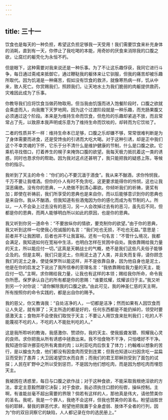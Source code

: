 ```yaml
---
---
---
```

title: 三十一
---

饮食也是每天的一种负担，希望这负担足够我一天受用！我们需要饮食来补充身体的消耗，直到有一天，你停止了我吃喝的本能，用奇妙的厌食来消除我的口腹之欲，让腐烂的躯壳化为永恒不朽。

但是眼下，这种需要对我来说还是一种乐事。为了不让这乐趣俘获，我同它进行斗争，每日通过斋戒来抵御它，通过鞭鞑我的躯体来让它驯服，但我的痛苦却被乐趣所取代。因为饥渴是一种痛苦，假如没有饮食的救济，就像寒热病一样，饥从中来，致人死亡。你赏赐我们，照顾我们，让天地水土为我们脆弱的肉躯提供救药，灾难因此成为了乐事。

你教导我们应将饮食当做药物取用。但当我由饥饿而进入饱餐阶段时，口腹之欲就会乘虚而入，向我撒下天罗地网，因为这个过渡阶段就是一种乐趣，而充肠果腹又必须通过这个阶段。本来是为维持生命而饮食，但危险的乐趣却紧追不放，而且常常占了先，以致原本我声明或乐意为了维持生命而饮啖的，却转而为它饮啖了。

二者的性质并不一样：维持生命本已足够，口腹之乐却嫌不够，常常很难判断是为了身体需要而进食，还是受馋虫的引诱而大吃大喝。对于这种引诱，却是正中我们这个不幸灵魂的下怀，它乐于分不清什么是维护健康的节制，什么是口腹之欲。它乘机寻找借口，打着养生的幌子来掩饰口腹的欲望。我每天极力抵抗着这一类的诱惑，同时也恳求你的帮助。因为我对这点还甚明了，我只能把我的疑惑上陈，等候你的指示。

我听到了天主的命令：“你们的心不要沉湎于酒食”。我从来不酗酒，求你怜悯我，千万不要让我嗜酒。但你的仆人有时不免贪吃，这更要求能得你的怜悯，这也让我深恶痛绝。没有你的恩典，一人绝做不到清心寡欲。你倾听我们的祈祷，褒奖有加；即使在祈祷前，我们所享受的恩典也是来自你，而以后能够意识到你的恩典也是来自你。我从不酗酒，但我知道有些酒鬼因为你的感化而成为有节制的人。所以，一人不会染上过去没有的恶习，另一人会改掉过去有的恶习，虽先后不同，但都是你的恩典，而两人能够明白所以如此的原因，也是你的恩典。

我又听到你另一道命令：“不要放纵你的情欲，要克制你的欲望。”由于你的恩典，我又听到这样一句使我心悦诚服的名言：“我们吃也无损，不吃也无益。”意思是：前者并不让我困顿，后者也并不让我富裕。还有一句名言：“不管什么境况，我都会满足，我知道如何在宽裕中生活，也明白怎样在贫困中自处。我依靠赐给我力量的天主，所以能应付一切。”这真是天朝战士的气概，绝不是我们这些凡夫俗子能够企及的。但是主啊，我们只是泥土，你用泥土造了人类，并且失而复得，请你顾念我们的泥土之身。使徒保罗所以能这样，并不是依靠自身，因为他自身也是泥土，他是在你的启发之下说出了我所信奉的至理名言：“我依靠赐给我力量的天主，能应付一切。”主啊，求你赐给我力量，让我也有这样的本领；赐给我你所命，命令我你所愿。保罗承认自己的所有都是你的恩赐：“谁要炫耀，炫耀该归于主。”我又听到另一个对你说：“请你解除我的口腹之欲。”由此可见，我的神圣仁慈的天主啊，所有按照你的命令实践的，都是出自你的赐予。

我的慈父，你又教诲我：“自处洁净的人，一切都是洁净；然而如果有人因饮食而让人失足，就有罪了；天主所造的都是好的，任何东西都是不能扔掉的，领受时要感激天主；食物并不会使我们取悦于天主；不要让人用饮食来批判我们；吃的人不能蔑视不吃的人，不吃的人不能批判吃的人。”

这是我所聆听的教诲，我感激你、赞颂你，我的天主、使我振聋发聩、照耀我心灵的良师。求你把我从所有诱惑中拯救出来。我不怕食物不干净，只怕嗜好不干净。我知道你容许挪亚吃所有禽兽的肉；以利亚吃肉后恢复了体力；约翰难以想象的苦行，是以蝗虫为食，他们都没有因食肉而受到连累；但我也知道以扫因贪吃一盆扁豆而受到了愚弄；大卫因渴望饮水而自责；而我们的君王耶稣则受到了面包的试探；人民在旷野中之所以受到惩罚，不是因为他们想吃肉，而是因为想吃肉而埋怨天主。

我被困在诱惑里，每日与口腹之欲作战；对于这种食欲，不能采取我根绝淫欲的方法，拿定主意毅然跟它决裂；对于食欲，我必须执住口腔的衔辔，操纵控制。主啊，有谁能丝毫不超出需要的界限？倘若有这样的人，那他真是伟大，请他赞美你的圣名。我呢，我是一个罪人，我绝不会这样，但我也赞美你的圣名。盼望战胜世俗的耶稣，替我的罪恶代求，盼望他把我置于全身虚弱、肢体不全者的行列，因为“你的双目洞察它的缺陷，人人都记录在你的选民册上。”
